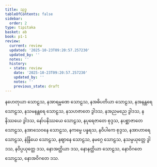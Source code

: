 ```yaml
---
title: သုဒ္ဓ
tableOfContents: false
sidebar:
  order: 2
type: tipitaka
basket: ab
book: p1-1
review:
  current: review
  updated: '2025-10-23T09:20:57.257230'
  updated_by: ''
  notes: ''
  history:
  - state: review
    date: '2025-10-23T09:20:57.257230'
    updated_by: ''
    notes: ''
    previous_state: draft
---
```



<ReviewStatus review={frontmatter.review} showDetails={true} />

<HypothesisAnnotation frontmatter={frontmatter} />

<DynamicBreadcrumb />

<Division number="122" book="p1-1" e="ch" v="36" p="384">

<Paragraph number="2424" book="p1-1">
နဟေတုယာ သောဠသ, နအာရမ္မဏေ သောဠသ, နအဓိပတိယာ သောဠသ, နအနန္တရေ သောဠသ, နသမနန္တရေ သောဠသ, နသဟဇာတေ ဒွါဒသ, နအညမညေ ဒွါဒသ, နနိဿယေ ဒွါဒသ, နော်ပနိဿယေ သောဠသ, နပုရေဇာတေ စုဒ္ဒသ, နပစ္ဆာဇာတေ သောဠသ, နအာသေဝနေ သောဠသ, နကမ္မေ ပန္နရသ, နဝိပါကေ စုဒ္ဒသ, နအာဟာရေ သောဠသ, နဲန္ဒြိယေ သောဠသ, နဈာနေ သောဠသ, နမဂ္ဂေ သောဠသ, နသမ္ပယုတ္တေ ဒွါဒသ, နဝိပ္ပယုတ္တေ ဒသ, နောအတ္ထိယာ ဒသ, နောနတ္ထိယာ သောဠသ, နောဝိဂတေ သောဠသ, နောအဝိဂတေ ဒသ.
</Paragraph>
</Division>